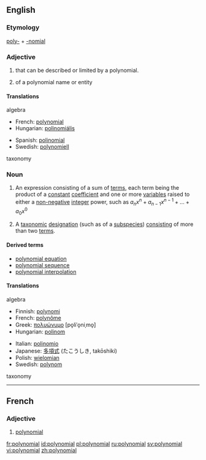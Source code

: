 {{wikipedia}}
==English==

===Etymology===
[[poly-]] + [[-nomial]]

===Adjective===
{{en-adj}}

#{{algebra}} that can be described or limited by a polynomial.
#{{taxonomy}} of a polynomial name or entity

====Translations====
;algebra
{{top}}
*French: [[#French|polynomial]]
*Hungarian: [[polinomiális]]
{{mid}}
*Spanish: [[polinomial]]
*Swedish: [[polynomiell]]
{{bottom}}

;taxonomy
{{top}}
{{mid}}
{{bottom}}

===Noun===
{{en-noun}}

#{{algebra}} An expression consisting of a sum of [[terms]], each term being the product of a [[constant]] [[coefficient]] and one or more [[variable]]s raised to either a [[non-negative]] [[integer]] power, such as <math>a_n x^n + a_{n-1}x^{n-1} + ... + a_0 x^0</math>
#{{taxonomy}} A [[taxonomic]] [[designation]] (such as of a [[subspecies]]) [[consisting]] of more than two [[term]]s.

====Derived terms====
*[[polynomial equation]]
*[[polynomial sequence]]
*[[polynomial interpolation]]

====Translations====
;algebra
{{top}}
*Finnish: [[polynomi]]
*French: [[polynôme]] {{m}}
*Greek: [[πολυώνυμο]] [po̞liˈo̞niˌmo̞] {{n}}
*Hungarian: [[polinom]]
{{mid}}
*Italian: [[polinomio]] {{m}}
*Japanese: [[多項式]] (たこうしき, takōshiki)
*Polish: [[wielomian]] {{m}}
*Swedish: [[polynom]] {{n}}
{{bottom}}

;taxonomy
{{top}}
{{mid}}
{{bottom}}

----

==French==
===Adjective===
{{fr-adj|pm=polynomiaux}}
#[[#Adjective|polynomial]]

[[fr:polynomial]]
[[id:polynomial]]
[[pl:polynomial]]
[[ru:polynomial]]
[[sv:polynomial]]
[[vi:polynomial]]
[[zh:polynomial]]
